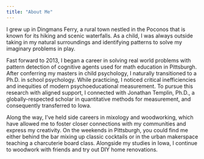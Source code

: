 ```yaml
---
title: "About Me"
---
```


```{=html}
<!-- 
# view webpage: browseURL("docs/index.html")
-->
```

I grew up in Dingmans Ferry, a rural town nestled in the Poconos that is known for its hiking and scenic waterfalls. As a child, I was always outside taking in my natural surroundings and identifying patterns to solve my imaginary problems in play.

Fast forward to 2013, I began a career in solving real world problems with pattern detection of cognitive agents used for math education in Pittsburgh. After conferring my masters in child psychology, I naturally transitioned to a Ph.D. in school psychology. While practicing, I noticed critical inefficiencies and inequities of modern psychoeducational measurement. To pursue this research with aligned support, I connected with Jonathan Templin, Ph.D., a globally-respected scholar in quantitative methods for measurement, and consequently transferred to Iowa.

Along the way, I’ve held side careers in mixology and woodworking, which have allowed me to foster closer connections with my communities and express my creativity. On the weekends in Pittsburgh, you could find me either behind the bar mixing up classic cocktails or in the urban makerspace teaching a charcuterie board class. Alongside my studies in Iowa, I continue to woodwork with friends and try out DIY home renovations.
